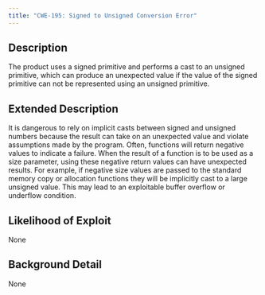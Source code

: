 ```yaml
---
title: "CWE-195: Signed to Unsigned Conversion Error"
---
```


## Description
The product uses a signed primitive and performs a cast to an unsigned primitive, which can produce an unexpected value if the value of the signed primitive can not be represented using an unsigned primitive.

## Extended Description

It is dangerous to rely on implicit casts between signed and unsigned numbers because the result can take on an unexpected value and violate assumptions made by the program.
Often, functions will return negative values to indicate a failure. When the result of a function is to be used as a size parameter, using these negative return values can have unexpected results. For example, if negative size values are passed to the standard memory copy or allocation functions they will be implicitly cast to a large unsigned value. This may lead to an exploitable buffer overflow or underflow condition.


## Likelihood of Exploit
None

## Background Detail
None
        